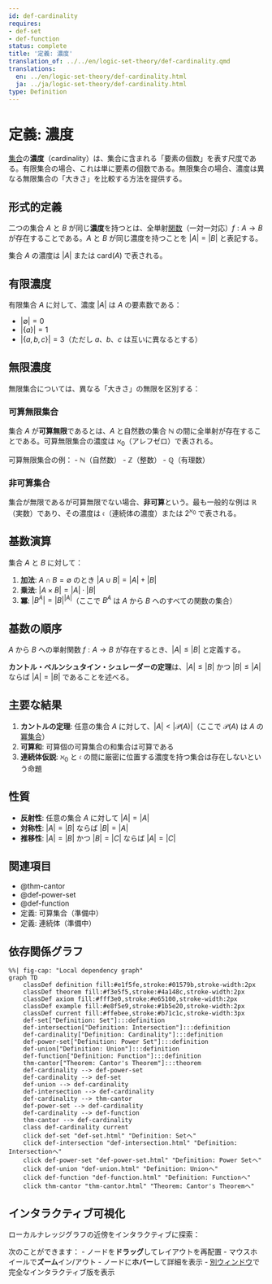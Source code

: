 ```yaml
---
id: def-cardinality
requires:
- def-set
- def-function
status: complete
title: '定義: 濃度'
translation_of: ../../en/logic-set-theory/def-cardinality.qmd
translations:
  en: ../en/logic-set-theory/def-cardinality.html
  ja: ../ja/logic-set-theory/def-cardinality.html
type: Definition
---
```


# 定義: 濃度 {#def-cardinality}

[集合](def-set.qmd)の**濃度**（cardinality）は、集合に含まれる「要素の個数」を表す尺度である。有限集合の場合、これは単に要素の個数である。無限集合の場合、濃度は異なる無限集合の「大きさ」を比較する方法を提供する。

## 形式的定義

二つの集合 $A$ と $B$ が同じ**濃度**を持つとは、全単射[関数](def-function.qmd)（一対一対応）$f: A \to B$ が存在することである。$A$ と $B$ が同じ濃度を持つことを $|A| = |B|$ と表記する。

集合 $A$ の濃度は $|A|$ または $\text{card}(A)$ で表される。

## 有限濃度

有限集合 $A$ に対して、濃度 $|A|$ は $A$ の要素数である：

- $|\emptyset| = 0$
- $|\{a\}| = 1$
- $|\{a, b, c\}| = 3$（ただし $a$、$b$、$c$ は互いに異なるとする）

## 無限濃度

無限集合については、異なる「大きさ」の無限を区別する：

### 可算無限集合

集合 $A$ が**可算無限**であるとは、$A$ と自然数の集合 $\mathbb{N}$ の間に全単射が存在することである。可算無限集合の濃度は $\aleph_0$（アレフゼロ）で表される。

可算無限集合の例：
- $\mathbb{N}$（自然数）
- $\mathbb{Z}$（整数）
- $\mathbb{Q}$（有理数）

### 非可算集合

集合が無限であるが可算無限でない場合、**非可算**という。最も一般的な例は $\mathbb{R}$（実数）であり、その濃度は $\mathfrak{c}$（連続体の濃度）または $2^{\aleph_0}$ で表される。

## 基数演算

集合 $A$ と $B$ に対して：

1. **加法**: $A \cap B = \emptyset$ のとき $|A \cup B| = |A| + |B|$
2. **乗法**: $|A \times B| = |A| \cdot |B|$
3. **冪**: $|B^A| = |B|^{|A|}$（ここで $B^A$ は $A$ から $B$ へのすべての関数の集合）

## 基数の順序

$A$ から $B$ への単射関数 $f: A \to B$ が存在するとき、$|A| \leq |B|$ と定義する。

**カントル・ベルンシュタイン・シュレーダーの定理**は、$|A| \leq |B|$ かつ $|B| \leq |A|$ ならば $|A| = |B|$ であることを述べる。

## 主要な結果

1. **カントルの定理**: 任意の集合 $A$ に対して、$|A| < |\mathcal{P}(A)|$（ここで $\mathcal{P}(A)$ は $A$ の[冪集合](def-power-set.qmd)）
2. **可算和**: 可算個の可算集合の和集合は可算である
3. **連続体仮説**: $\aleph_0$ と $\mathfrak{c}$ の間に厳密に位置する濃度を持つ集合は存在しないという命題

## 性質

- **反射性**: 任意の集合 $A$ に対して $|A| = |A|$
- **対称性**: $|A| = |B|$ ならば $|B| = |A|$
- **推移性**: $|A| = |B|$ かつ $|B| = |C|$ ならば $|A| = |C|$

## 関連項目

- @thm-cantor
- @def-power-set
- @def-function
- 定義: 可算集合（準備中）
- 定義: 連続体（準備中）

## 依存関係グラフ

```mermaid
%%| fig-cap: "Local dependency graph"
graph TD
    classDef definition fill:#e1f5fe,stroke:#01579b,stroke-width:2px
    classDef theorem fill:#f3e5f5,stroke:#4a148c,stroke-width:2px
    classDef axiom fill:#fff3e0,stroke:#e65100,stroke-width:2px
    classDef example fill:#e8f5e9,stroke:#1b5e20,stroke-width:2px
    classDef current fill:#ffebee,stroke:#b71c1c,stroke-width:3px
    def-set["Definition: Set"]:::definition
    def-intersection["Definition: Intersection"]:::definition
    def-cardinality["Definition: Cardinality"]:::definition
    def-power-set["Definition: Power Set"]:::definition
    def-union["Definition: Union"]:::definition
    def-function["Definition: Function"]:::definition
    thm-cantor["Theorem: Cantor's Theorem"]:::theorem
    def-cardinality --> def-power-set
    def-cardinality --> def-set
    def-union --> def-cardinality
    def-intersection --> def-cardinality
    def-cardinality --> thm-cantor
    def-power-set --> def-cardinality
    def-cardinality --> def-function
    thm-cantor --> def-cardinality
    class def-cardinality current
    click def-set "def-set.html" "Definition: Setへ"
    click def-intersection "def-intersection.html" "Definition: Intersectionへ"
    click def-power-set "def-power-set.html" "Definition: Power Setへ"
    click def-union "def-union.html" "Definition: Unionへ"
    click def-function "def-function.html" "Definition: Functionへ"
    click thm-cantor "thm-cantor.html" "Theorem: Cantor's Theoremへ"
```

## インタラクティブ可視化

ローカルナレッジグラフの近傍をインタラクティブに探索：

::: {.graph-viz data-id="def-cardinality" data-width="700" data-height="500"}
:::

次のことができます：
- ノードを**ドラッグ**してレイアウトを再配置
- マウスホイールで**ズーム**イン/アウト
- ノードに**ホバー**して詳細を表示
- [別ウィンドウ](../../output/interactive/def-cardinality.html){target="_blank"}で完全なインタラクティブ版を表示
